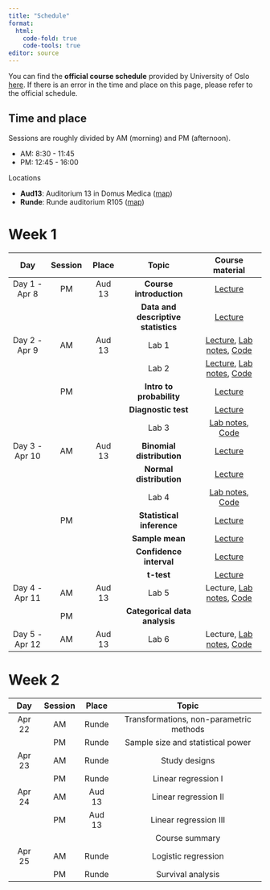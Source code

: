 ```yaml
---
title: "Schedule"
format: 
  html:
    code-fold: true
    code-tools: true
editor: source
---
```




You can find the **official course schedule** provided by University of Oslo [here](https://www.uio.no/studier/emner/medisin/med/MF9130E/v24/timeplan/index.html). 
If there is an error in the time and place on this page, please refer to the official schedule.


::: callout-note

## Time and place

Sessions are roughly divided by AM (morning) and PM (afternoon). 

- AM: 8:30 - 11:45
- PM: 12:45 - 16:00

Locations

- **Aud13**: Auditorium 13 in Domus Medica ([map](https://use.mazemap.com/#v=1&config=uio&campusid=799&zlevel=2&center=10.715371,59.946743&zoom=18&sharepoitype=poi&sharepoi=1000983201))
- **Runde**: Runde auditorium R105 ([map](https://use.mazemap.com/#v=1&config=uio&campusid=799&zlevel=1&center=10.715886,59.946189&zoom=18&sharepoitype=poi&sharepoi=1001022929))

:::


# Week 1


|  Day | Session  | Place |  Topic           |  Course material        |
|:-------:|:---:|:------:|:---------------:|:-------------:|
| Day 1 - Apr 8 |PM | Aud 13 | **Course introduction** | [Lecture](v24/day1-1-Course_introduction.pdf)|
|           | | | **Data and descriptive statistics** |[Lecture](v24/day1-2-Data_and_descriptive_statistics.pdf) |
| Day 2 - Apr 9 |AM | Aud 13 | Lab 1 | [Lecture](v24/lab_20240409_intro_to_r.pdf), [Lab notes](lab/lab_intro_r.qmd), [Code](https://github.com/ocbe-uio/teaching_mf9130e/blob/main/lab/code/1_intro_r.R) |
|           | | | Lab 2 |[Lecture](v24/lab_20240409_descriptive.pdf), [Lab notes](lab/lab_eda_part1.qmd), [Code](https://github.com/ocbe-uio/teaching_mf9130e/blob/main/lab/code/2_eda_part1.R) |
|               |PM |  | **Intro to probability** |[Lecture](v24/lecture_20240409_probability.pdf) |
|           | | | **Diagnostic test** | [Lecture](v24/lecture_20240409_diagtest.pdf)|
|           | | | Lab 3 |[Lab notes](lab/lab_diagtest.qmd), [Code](https://github.com/ocbe-uio/teaching_mf9130e/blob/main/lab/code/2_diagtest.R) |
| Day 3 - Apr 10 |AM | Aud 13 | **Binomial distribution**  | [Lecture](v24/lecture_20240410_binom.pdf)|
|           | | | **Normal distribution** | [Lecture](v24/lecture_20240410_normaldist.pdf)|
|           | | | Lab 4 |[Lab notes](lab/lab_distribution.qmd), [Code](https://github.com/ocbe-uio/teaching_mf9130e/blob/main/lab/code/2_distributions.R)|
|               |PM |  | **Statistical inference**  | [Lecture](v24/day3_Introductory_Lecture.pdf)|
|           | | | **Sample mean** | [Lecture](v24/day3_key_concept_1.pdf)|
|           | | | **Confidence interval** | [Lecture](v24/day3_key_concept_2.pdf) |
|           | | | **t-test** | [Lecture](v24/day3_key_concept_3.pdf)|
| Day 4 - Apr 11 |AM | Aud 13 | Lab 5 |Lecture, [Lab notes](lab/lab_ttest.qmd), [Code](https://github.com/ocbe-uio/teaching_mf9130e/blob/main/lab/code/3_ttest.R) |
|                |PM |  | **Categorical data analysis**  | |
| Day 5 - Apr 12 |AM | Aud 13 | Lab 6 |Lecture, [Lab notes](lab/lab_categorical.qmd), [Code](https://github.com/ocbe-uio/teaching_mf9130e/blob/main/lab/code/4_categorical.R) |







# Week 2


|  Day | Session  | Place |  Topic           |  
|:-------:|:---:|:------:|:---------------:|
| Apr 22 |AM | Runde | Transformations, non-parametric methods | 
|        |PM | Runde | Sample size and statistical power | 
| Apr 23 |AM | Runde | Study designs | 
|        |PM | Runde | Linear regression I | 
| Apr 24 |AM | Aud 13 | Linear regression II | 
|        |PM | Aud 13 | Linear regression III | 
|        | |  | Course summary | 
| Apr 25 |AM | Runde | Logistic regression | 
|        |PM | Runde | Survival analysis | 


